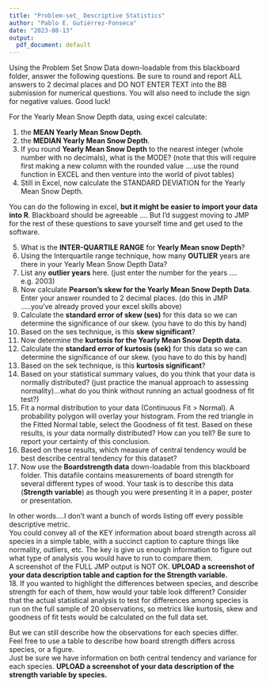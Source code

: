 ```yaml
---
title: "Problem-set_ Descriptive Statistics"
author: "Pablo E. Gutiérrez-Fonseca"
date: "2023-08-13"
output:
  pdf_document: default
---
```



Using the Problem Set Snow Data down-loadable from this blackboard folder, answer the
following questions. Be sure to round and report ALL answers to 2 decimal places and DO NOT
ENTER TEXT into the BB submission for numerical questions. You will also need to include
the sign for negative values. Good luck!  

For the Yearly Mean Snow Depth data, using excel calculate:  

1. the **MEAN Yearly Mean Snow Depth**.  
2. the **MEDIAN Yearly Mean Snow Depth**.  
3. If you round **Yearly Mean Snow Depth** to the nearest integer (whole number with no
decimals), what is the MODE? (note that this will require first making a new column
with the rounded value ....use the round function in EXCEL and then venture into the
world of pivot tables)  
4. Still in Excel, now calculate the STANDARD DEVIATION for the Yearly Mean Snow
Depth.  

You can do the following in excel, **but it might be easier to import your data into R**.
Blackboard should be agreeable …. But I’d suggest moving to JMP for the rest of these
questions to save yourself time and get used to the software.  

5. What is the **INTER-QUARTILE RANGE** for **Yearly Mean snow Depth**?  
6. Using the Interquartile range technique, how many **OUTLIER** years are there in your
Yearly Mean Snow Depth Data?  
7. List any **outlier years** here. (just enter the number for the years …. e.g. 2003)
8. Now calculate **Pearson's skew for the Yearly Mean Snow Depth Data**. Enter your
answer rounded to 2 decimal places. (do this in JMP .....you've already proved your excel
skills above)  
9. Calculate the **standard error of skew (ses)** for this data so we can determine the
significance of our skew. (you have to do this by hand)  
10. Based on the ses technique, is this **skew significant**?  
11. Now determine the **kurtosis for the Yearly Mean Snow Depth data**.   
12. Calculate the **standard error of kurtosis (sek)** for this data so we can determine the significance of our skew. (you have to do this by hand)  
13. Based on the sek technique, is this **kurtosis significant**?  
14. Based on your statistical summary values, do you think that your data is normally
distributed? (just practice the manual approach to assessing normality)…what do you
think without running an actual goodness of fit test?)  
15. Fit a normal distribution to your data (Continuous Fit > Normal). A probability polygon
will overlay your histogram. From the red triangle in the Fitted Normal table, select
the Goodness of fit test. Based on these results, is your data normally distributed? How
can you tell? Be sure to report your certainty of this conclusion.  
16. Based on these results, which measure of central tendency would be best describe central tendency for this dataset?  
17. Now use the **Boardstrength data** down-loadable from this blackboard folder. This
datafile contains measurements of board strength for several different types of
wood. Your task is to describe this data (**Strength variable**) as though you were
presenting it in a paper, poster or presentation.  

In other words....I don't want a bunch of words listing off every possible descriptive
metric.  
You could convey all of the KEY information about board strength across all species
in a simple table, with a succinct caption to capture things like normality, outliers, etc.
The key is give us enough information to figure out what type of analysis you would have
to run to compare them.  
A screenshot of the FULL JMP output is NOT OK.
**UPLOAD a screenshot of your data description table and caption for the Strength variable.**  
18. If you wanted to highlight the differences between species, and describe strength for
each of them, how would your table look different? Consider that the actual statistical
analysis to test for differences among species is run on the full sample of 20 observations, so metrics like kurtosis, skew and goodness of fit tests would be calculated on the full data set.  

But we can still describe how the observations for each species differ.  
Feel free to use a table to describe how board strength differs across species, or a figure.  
Just be sure we have information on both central tendency and variance for each species.
**UPLOAD a screenshot of your data description of the strength variable by species.**
